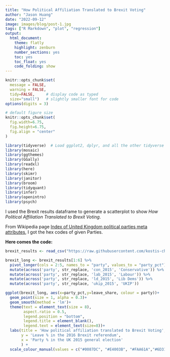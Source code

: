 ```yaml
---
title: "How Political Affiliation Translated to Brexit Voting"
author: "Jason Huang"
date: "2022-09-12"
image: images/blog/post-1.jpg
tags: ["R Markdown", "plot", "regression"]
output:
  html_document:
    theme: flatly
    highlight: zenburn
    number_sections: yes
    toc: yes
    toc_float: yes
    code_folding: show
---
```


```r
knitr::opts_chunk$set(
  message = FALSE, 
  warning = FALSE, 
  tidy=FALSE,     # display code as typed
  size="small")   # slightly smaller font for code
options(digits = 3)

# default figure size
knitr::opts_chunk$set(
  fig.width=6.75, 
  fig.height=6.75,
  fig.align = "center"
)
```

```r
library(tidyverse)  # Load ggplot2, dplyr, and all the other tidyverse packages
library(mosaic)
library(ggthemes)
library(GGally)
library(readxl)
library(here)
library(skimr)
library(janitor)
library(broom)
library(tidyquant)
library(infer)
library(openintro)
library(psych)
```

I used the Brexit results dataframe to generate a scatterplot to show *How Political Affiliation Translated to Brexit Voting*.


From Wikipedia page [Index of United Kingdom political parties meta attributes](https://en.wikipedia.org/wiki/Wikipedia:Index_of_United_Kingdom_political_parties_meta_attributes), I got the hex codes of given Parties.


**Here comes the code:**

```r

brexit_results <- read_csv("https://raw.githubusercontent.com/kostis-christodoulou/am01/master/data/brexit_results.csv")

brexit_long <- brexit_results[1:6] %>% 
  pivot_longer(cols = 2:5, names_to = "party", values_to = "party_pct") %>% 
  mutate(across('party', str_replace, 'con_2015', 'Conservative')) %>% 
  mutate(across('party', str_replace, 'lab_2015', 'Labour')) %>% 
  mutate(across('party', str_replace, 'ld_2015', 'Lib Dems')) %>% 
  mutate(across('party', str_replace, 'ukip_2015', 'UKIP'))

ggplot(brexit_long, aes(x=party_pct,y=leave_share, colour = party))+
  geom_point(size = 1, alpha = 0.3)+
  geom_smooth(method = 'lm')+
  theme(text = element_text(size = 8),
        aspect.ratio = 0.5, 
        legend.position = "bottom", 
        legend.title = element_blank(), 
        legend.text = element_text(size=8))+
  labs(title = 'How political affiliation translated to Brexit Voting',
       y = 'Leave % in the 2016 Brexit referendum',
       x = 'Party % in the UK 2015 general election'
       ) +
  scale_colour_manual(values = c("#0087DC", "#E4003B", "#FAA61A","#6D3177"))

```

